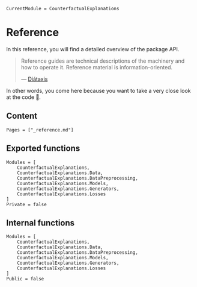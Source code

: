 ```@meta
CurrentModule = CounterfactualExplanations 
```

# Reference
In this reference, you will find a detailed overview of the package API.

> Reference guides are technical descriptions of the machinery and how to operate it. Reference material is information-oriented.
>
> --- [Diátaxis](https://diataxis.fr/reference/)

In other words, you come here because you want to take a very close look at the code 🧐.

## Content

```@contents
Pages = ["_reference.md"]
```

## Exported functions

```@autodocs
Modules = [
    CounterfactualExplanations, 
    CounterfactualExplanations.Data,
    CounterfactualExplanations.DataPreprocessing,
    CounterfactualExplanations.Models, 
    CounterfactualExplanations.Generators, 
    CounterfactualExplanations.Losses
]
Private = false
```

## Internal functions

```@autodocs
Modules = [
    CounterfactualExplanations, 
    CounterfactualExplanations.Data,
    CounterfactualExplanations.DataPreprocessing,
    CounterfactualExplanations.Models, 
    CounterfactualExplanations.Generators, 
    CounterfactualExplanations.Losses
]
Public = false
```
